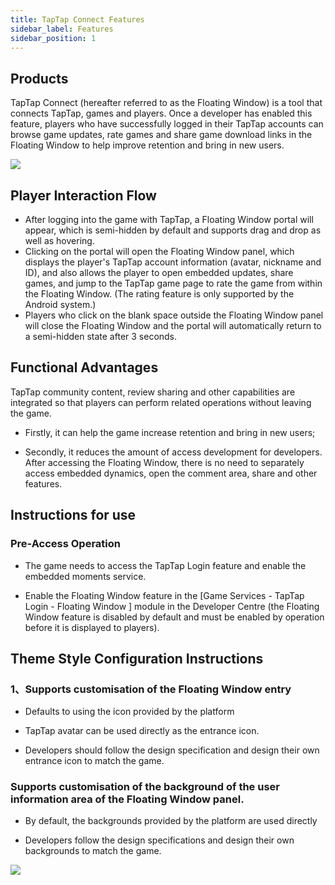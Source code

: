 ```yaml
---
title: TapTap Connect Features
sidebar_label: Features
sidebar_position: 1
---
```


## Products
TapTap Connect (hereafter referred to as the Floating Window) is a tool that connects TapTap, games and players. Once a developer has enabled this feature, players who have successfully logged in their TapTap accounts can browse game updates, rate games and share game download links in the Floating Window to help improve retention and bring in new users.


![](https://capacity-files.lcfile.com/NiPOqorbHRaoXCJvgoAmJzXXvKwJnMCU/461703147053_.pic_hd.jpg)


## Player Interaction Flow

- After logging into the game with TapTap, a Floating Window portal will appear, which is semi-hidden by default and supports drag and drop as well as hovering.
- Clicking on the portal will open the Floating Window panel, which displays the player's TapTap account information (avatar, nickname and ID), and also allows the player to open embedded updates, share games, and jump to the TapTap game page to rate the game from within the Floating Window. (The rating feature is only supported by the Android system.)
- Players who click on the blank space outside the Floating Window panel will close the Floating Window and the portal will automatically return to a semi-hidden state after 3 seconds.

## Functional Advantages

TapTap community content, review sharing and other capabilities are integrated so that players can perform related operations without leaving the game.

- Firstly, it can help the game increase retention and bring in new users;

- Secondly, it reduces the amount of access development for developers. After accessing the Floating Window, there is no need to separately access embedded dynamics, open the comment area, share and other features.

## Instructions for use

### Pre-Access Operation
- The game needs to access the TapTap Login feature and enable the embedded moments service.

- Enable the Floating Window feature in the [Game Services - TapTap Login - Floating Window ] module in the Developer Centre (the Floating Window feature is disabled by default and must be enabled by operation before it is displayed to players).

## Theme Style Configuration Instructions

### 1、Supports customisation of the Floating Window entry

- Defaults to using the icon provided by the platform

- TapTap avatar can be used directly as the entrance icon.

- Developers should follow the design specification and design their own entrance icon to match the game.

### Supports customisation of the background of the user information area of the Floating Window panel.

- By default, the backgrounds provided by the platform are used directly

- Developers follow the design specifications and design their own backgrounds to match the game.

![](https://capacity-files.lcfile.com/FbnCykRXSvU2UW9roMmF1Npta6pguw1I/451703147034_.pic_hd.jpg)
